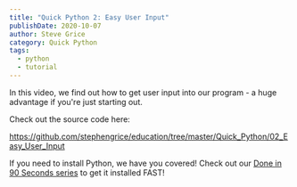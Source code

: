 ```yaml
---
title: "Quick Python 2: Easy User Input"
publishDate: 2020-10-07
author: Steve Grice
category: Quick Python
tags:
  - python
  - tutorial
---
```


In this video, we find out how to get user input into our program - a huge advantage if you're just starting out.


<BlogYoutubeVideo videoId="auVvAigLvK0" />

Check out the source code here:

https://github.com/stephengrice/education/tree/master/Quick_Python/02_Easy_User_Input

If you need to install Python, we have you covered! Check out our [Done in 90 Seconds series](/category/90-seconds-or-less) to get it installed FAST!
